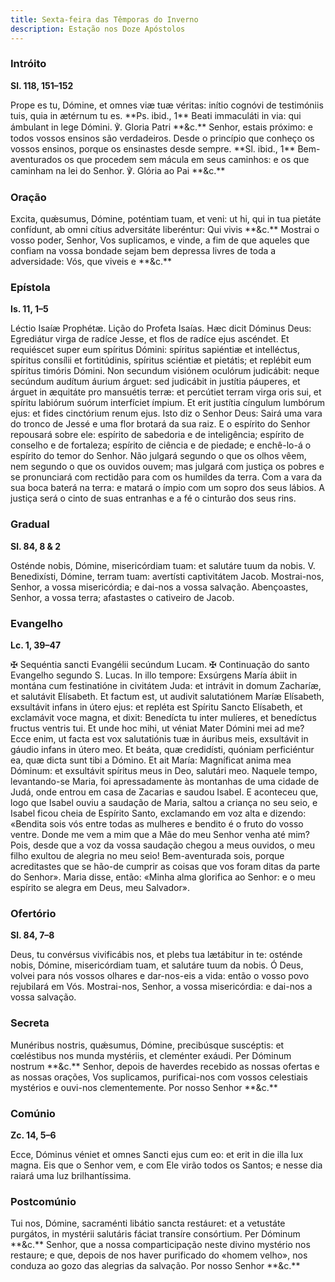 ```yaml
---
title: Sexta-feira das Têmporas do Inverno
description: Estação nos Doze Apóstolos
---
```


### Intróito

**Sl. 118, 151–152**

<div class="grid grid-cols-2 gap-5">
  <span class="text-justify">
    Prope es tu, Dómine, et omnes viæ tuæ véritas: inítio cognóvi de testimóniis
    tuis, quia in ætérnum tu es. **Ps. ibid., 1** Beati immaculáti in via: qui
    ámbulant in lege Dómini. ℣. Gloria Patri **&c.**
  </span>
  <span class="text-justify">
    Senhor, estais próximo: e todos vossos ensinos são verdadeiros. Desde o
    princípio que conheço os vossos ensinos, porque os ensinastes desde sempre.
    **Sl. ibid., 1** Bem-aventurados os que procedem sem mácula em seus
    caminhos: e os que caminham na lei do Senhor. ℣. Glória ao Pai **&c.**
  </span>
</div>

### Oração

<div class="grid grid-cols-2 gap-5">
  <span class="text-justify">
    Excita, quǽsumus, Dómine, poténtiam tuam, et veni: ut hi, qui in tua pietáte
    confídunt, ab omni cítius adversitáte liberéntur: Qui vivis **&c.**
  </span>
  <span class="text-justify">
    Mostrai o vosso poder, Senhor, Vos suplicamos, e vinde, a fim de que aqueles
    que confiam na vossa bondade sejam bem depressa livres de toda a
    adversidade: Vós, que viveis e **&c.**
  </span>
</div>

### Epístola

**Is. 11, 1–5**

<div class="grid grid-cols-2 gap-5">
  <span class="text-justify">Léctio Isaíæ Prophétæ.</span>
  <span class="text-justify">Lição do Profeta Isaías.</span>
  <span class="text-justify">
    Hæc dicit Dóminus Deus: Egrediátur virga de radíce Jesse, et flos de radíce
    ejus ascéndet. Et requiéscet super eum spíritus Dómini: spíritus sapiéntiæ
    et intelléctus, spíritus consílii et fortitúdinis, spíritus sciéntiæ et
    pietátis; et replébit eum spíritus timóris Dómini. Non secundum visiónem
    oculórum judicábit: neque secúndum audítum áurium árguet: sed judicábit in
    justítia páuperes, et árguet in æquitáte pro mansuétis terræ: et percútiet
    terram virga oris sui, et spíritu labiórum suórum interfíciet ímpium. Et
    erit justítia cíngulum lumbórum ejus: et fides cinctórium renum ejus.
  </span>
  <span class="text-justify">
    Isto diz o Senhor Deus: Sairá uma vara do tronco de Jessé e uma flor brotará
    da sua raiz. E o espírito do Senhor repousará sobre ele: espírito de
    sabedoria e de inteligência; espírito de conselho e de fortaleza; espírito
    de ciência e de piedade; e enchê-lo-á o espírito do temor do Senhor. Não
    julgará segundo o que os olhos vêem, nem segundo o que os ouvidos ouvem; mas
    julgará com justiça os pobres e se pronunciará com rectidão para com os
    humildes da terra. Com a vara da sua boca baterá na terra: e matará o ímpio
    com um sopro dos seus lábios. A justiça será o cinto de suas entranhas e a
    fé o cinturão dos seus rins.
  </span>
</div>

### Gradual

**Sl. 84, 8 & 2**

<div class="grid grid-cols-2 gap-5">
  <span class="text-justify">
    Osténde nobis, Dómine, misericórdiam tuam: et salutáre tuum da nobis. V.
    Benedixísti, Dómine, terram tuam: avertísti captivitátem Jacob.
  </span>
  <span class="text-justify">
    Mostrai-nos, Senhor, a vossa misericórdia; e dai-nos a vossa salvação.
    Abençoastes, Senhor, a vossa terra; afastastes o cativeiro de Jacob.
  </span>
</div>

### Evangelho

**Lc. 1, 39–47**

<div class="grid grid-cols-2 gap-5">
  <span class="text-justify">
    <span class="text-red-500">✠</span> Sequéntia sancti Evangélii secúndum
    Lucam.
  </span>
  <span class="text-justify">
    <span class="text-red-500">✠</span> Continuação do santo Evangelho segundo
    S. Lucas.
  </span>
  <span class="text-justify">
    In illo tempore: Exsúrgens María ábiit in montána cum festinatióne in
    civitátem Juda: et intrávit in domum Zacharíæ, et salutávit Elísabeth. Et
    factum est, ut audivit salutatiónem Maríæ Elísabeth, exsultávit infans in
    útero ejus: et repléta est Spíritu Sancto Elísabeth, et exclamávit voce
    magna, et dixit: Benedícta tu inter mulíeres, et benedíctus fructus ventris
    tui. Et unde hoc mihi, ut véniat Mater Dómini mei ad me? Ecce enim, ut facta
    est vox salutatiónis tuæ in áuribus meis, exsultávit in gáudio infans in
    útero meo. Et beáta, quæ credidísti, quóniam perficiéntur ea, quæ dicta sunt
    tibi a Dómino. Et ait María: Magníficat anima mea Dóminum: et exsultávit
    spíritus meus in Deo, salutári meo.
  </span>
  <span class="text-justify">
    Naquele tempo, levantando-se Maria, foi apressadamente às montanhas de uma
    cidade de Judá, onde entrou em casa de Zacarias e saudou Isabel. E aconteceu
    que, logo que Isabel ouviu a saudação de Maria, saltou a criança no seu
    seio, e Isabel ficou cheia de Espírito Santo, exclamando em voz alta e
    dizendo: «Bendita sois vós entre todas as mulheres e bendito é o fruto do
    vosso ventre. Donde me vem a mim que a Mãe do meu Senhor venha até mim?
    Pois, desde que a voz da vossa saudação chegou a meus ouvidos, o meu filho
    exultou de alegria no meu seio! Bem-aventurada sois, porque acreditastes que
    se hão-de cumprir as coisas que vos foram ditas da parte do Senhor». Maria
    disse, então: «Minha alma glorifica ao Senhor: e o meu espírito se alegra em
    Deus, meu Salvador».
  </span>
</div>

### Ofertório

**Sl. 84, 7–8**

<div class="grid grid-cols-2 gap-5">
  <span class="text-justify">
    Deus, tu convérsus vivificábis nos, et plebs tua lætábitur in te: osténde
    nobis, Dómine, misericórdiam tuam, et salutáre tuum da nobis.
  </span>
  <span class="text-justify">
    Ó Deus, volvei para nós vossos olhares e dar-nos-eis a vida: então o vosso
    povo rejubilará em Vós. Mostrai-nos, Senhor, a vossa misericórdia: e dai-nos
    a vossa salvação.
  </span>
</div>

### Secreta

<div class="grid grid-cols-2 gap-5">
  <span class="text-justify">
    Munéribus nostris, quǽsumus, Dómine, precibúsque suscéptis: et cœléstibus
    nos munda mystériis, et cleménter exáudi. Per Dóminum nostrum **&c.**
  </span>
  <span class="text-justify">
    Senhor, depois de haverdes recebido as nossas ofertas e as nossas orações,
    Vos suplicamos, purificai-nos com vossos celestiais mystérios e ouvi-nos
    clementemente. Por nosso Senhor **&c.**
  </span>
</div>

### Comúnio

**Zc. 14, 5–6**

<div class="grid grid-cols-2 gap-5">
  <span class="text-justify">
    Ecce, Dóminus véniet et omnes Sancti ejus cum eo: et erit in die illa lux
    magna.
  </span>
  <span class="text-justify">
    Eis que o Senhor vem, e com Ele virão todos os Santos; e nesse dia raiará
    uma luz brilhantíssima.
  </span>
</div>

### Postcomúnio

<div class="grid grid-cols-2 gap-5">
  <span class="text-justify">
    Tui nos, Dómine, sacraménti libátio sancta restáuret: et a vetustáte
    purgátos, in mystérii salutáris fáciat transíre consórtium. Per Dóminum
    **&c.**
  </span>
  <span class="text-justify">
    Senhor, que a nossa comparticipação neste divino mystério nos restaure; e
    que, depois de nos haver purificado do «homem velho», nos conduza ao gozo
    das alegrias da salvação. Por nosso Senhor **&c.**
  </span>
</div>
